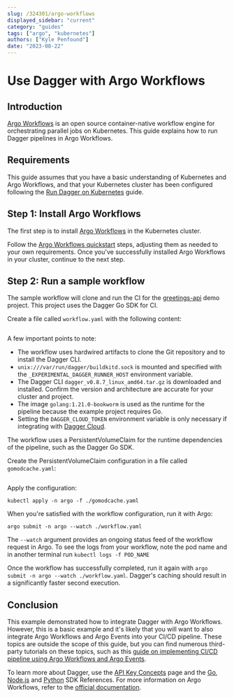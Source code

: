 ```yaml
---
slug: /324301/argo-workflows
displayed_sidebar: "current"
category: "guides"
tags: ["argo", "kubernetes"]
authors: ["Kyle Penfound"]
date: "2023-08-22"
---
```



# Use Dagger with Argo Workflows

## Introduction

[Argo Workflows](https://argoproj.github.io/argo-workflows/) is an open source container-native workflow engine for orchestrating parallel jobs on Kubernetes. This guide explains how to run Dagger pipelines in Argo Workflows.

## Requirements

This guide assumes that you have a basic understanding of Kubernetes and Argo Workflows, and that your Kubernetes cluster has been configured following the [Run Dagger on Kubernetes](https://docs.dagger.io/194031/kubernetes) guide.

## Step 1: Install Argo Workflows

The first step is to install [Argo Workflows](https://argoproj.github.io/argo-workflows/) in the Kubernetes cluster.

Follow the [Argo Workflows quickstart](https://github.com/argoproj/argo-workflows/blob/master/docs/quick-start.md) steps, adjusting them as needed to your own requirements. Once you've successfully installed Argo Workflows in your cluster, continue to the next step.

## Step 2: Run a sample workflow

The sample workflow will clone and run the CI for the [greetings-api](https://github.com/kpenfound/greetings-api) demo project. This project uses the Dagger Go SDK for CI.

Create a file called `workflow.yaml` with the following content:

```yaml file=./snippets/argo-workflows/workflow.yaml
```

A few important points to note:

- The workflow uses hardwired artifacts to clone the Git repository and to install the Dagger CLI.
- `unix:///var/run/dagger/buildkitd.sock` is mounted and specified with the `_EXPERIMENTAL_DAGGER_RUNNER_HOST` environment variable.
- The Dagger CLI `dagger_v0.8.7_linux_amd64.tar.gz` is downloaded and installed. Confirm the version and architecture are accurate for your cluster and project.
- The image `golang:1.21.0-bookworm` is used as the runtime for the pipeline because the example project requires Go.
- Setting the `DAGGER_CLOUD_TOKEN` environment variable is only necessary if integrating with [Dagger Cloud](https://dagger.cloud/).

The workflow uses a PersistentVolumeClaim for the runtime dependencies of the pipeline, such as the Dagger Go SDK.

Create the PersistentVolumeClaim configuration in a file called `gomodcache.yaml`:

```yaml file=./snippets/argo-workflows/gomodcache.yaml
```

Apply the configuration:

 `kubectl apply -n argo -f ./gomodcache.yaml`

When you're satisfied with the workflow configuration, run it with Argo:

`argo submit -n argo --watch ./workflow.yaml`

The `--watch` argument provides an ongoing status feed of the workflow request in Argo. To see the logs from your workflow, note the pod name and in another terminal run `kubectl logs -f POD_NAME`

Once the workflow has successfully completed, run it again with `argo submit -n argo --watch ./workflow.yaml`. Dagger's caching should result in a significantly faster second execution.

## Conclusion

This example demonstrated how to integrate Dagger with Argo Workflows. However, this is a basic example and it's likely that you will want to also integrate Argo Workflows and Argo Events into your CI/CD pipeline. These topics are outside the scope of this guide, but you can find numerous third-party tutorials on these topics, such as this [guide on implementing CI/CD pipeline using Argo Workflows and Argo Events](https://medium.com/atlantbh/implementing-ci-cd-pipeline-using-argo-workflows-and-argo-events-6417dd157566).

To learn more about Dagger, use the [API Key Concepts](../api/975146-concepts.mdx) page and the [Go](https://pkg.go.dev/dagger.io/dagger), [Node.js](../sdk/nodejs/reference/modules.md) and [Python](https://dagger-io.readthedocs.org/) SDK References. For more information on Argo Workflows, refer to the [official documentation](https://argoproj.github.io/argo-workflows/#documentation).
